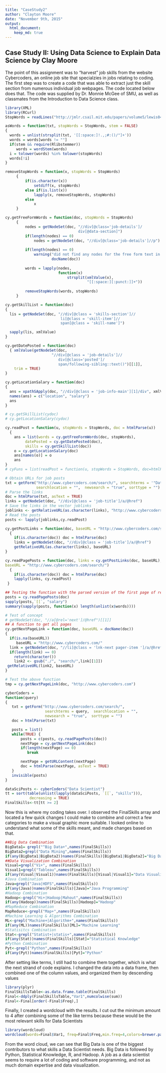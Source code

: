 ```yaml
---
title: "CaseStudy2"
author: "Clayton Moore"
date: "November 9th, 2015"
output: 
  html_document:
    keep_md: true
---
```

## Case Study II: Using Data Science to Explain Data Science by Clay Moore

The point of this assignment was to "harvest" job skills from the website Cybercoders, an online job site that specialzies in jobs relating to coding.  The first step was to create a code that was able to extract just the skill section from numerous individual job webpages.  The code located below does that.  The code was supplied by Dr. Monnie McGee of SMU, as well as classmates from the Introduction to Data Science class.  

```r
library(XML)
library(RCurl)
StopWords = readLines("http://jmlr.csail.mit.edu/papers/volume5/lewis04a/a11-smart-stop-list/english.stop")

asWords = function(txt, stopWords = StopWords, stem = FALSE)
{
  words = unlist(strsplit(txt, '[[:space:]!.,;#:()/"]+'))
  words = words[words != ""]
  if(stem && require(Rlibstemmer))
     words = wordStem(words)
  i = tolower(words) %in% tolower(stopWords)
  words[!i]
}

removeStopWords = function(x, stopWords = StopWords) 
     {
         if(is.character(x))
             setdiff(x, stopWords)
         else if(is.list(x))
             lapply(x, removeStopWords, stopWords)
         else
             x
     }

cy.getFreeFormWords = function(doc, stopWords = StopWords)
     {
         nodes = getNodeSet(doc, "//div[@class='job-details']/
                                 div[@data-section]")
         if(length(nodes) == 0) 
             nodes = getNodeSet(doc, "//div[@class='job-details']//p")
         
         if(length(nodes) == 0) 
             warning("did not find any nodes for the free form text in ",
                     docName(doc))
         
         words = lapply(nodes,
                        function(x)
                            strsplit(xmlValue(x), 
                                     "[[:space:][:punct:]]+"))
         
         removeStopWords(words, stopWords)
     }

```

```r
cy.getSkillList = function(doc)
{
  lis = getNodeSet(doc, "//div[@class = 'skills-section']//
                         li[@class = 'skill-item']//
                         span[@class = 'skill-name']")

  sapply(lis, xmlValue)
}

cy.getDatePosted = function(doc)
  { xmlValue(getNodeSet(doc, 
                     "//div[@class = 'job-details']//
                        div[@class='posted']/
                        span/following-sibling::text()")[[1]],
    trim = TRUE) 
}

cy.getLocationSalary = function(doc)
{
  ans = xpathSApply(doc, "//div[@class = 'job-info-main'][1]/div", xmlValue)
  names(ans) = c("location", "salary")
  ans
}

# cy.getSkillList(cydoc)
# cy.getLocationSalary(cydoc)
```

```r
cy.readPost = function(u, stopWords = StopWords, doc = htmlParse(u))
  {
    ans = list(words = cy.getFreeFormWords(doc, stopWords),
         datePosted = cy.getDatePosted(doc),
         skills = cy.getSkillList(doc))
    o = cy.getLocationSalary(doc)
    ans[names(o)] = o
    ans
}
# cyFuns = list(readPost = function(u, stopWords = StopWords, doc=htmlParse(u)))
```

```r
# Obtain URLs for job posts
txt = getForm("http://www.cybercoders.com/search/", searchterms = '"Data Scientist"',
              searchlocation = "",  newsearch = "true", sorttype = "")
# Parse the links
doc = htmlParse(txt, asText = TRUE)
links = getNodeSet(doc, "//div[@class = 'job-title']/a/@href")
# Save the links in the vector joblinks
joblinks <- getRelativeURL(as.character(links), "http://www.cybercoders.com/search/")
# Read the posts
posts <- lapply(joblinks,cy.readPost)

cy.getPostLinks = function(doc, baseURL = "http://www.cybercoders.com/search/") 
  {
    if(is.character(doc)) doc = htmlParse(doc)
    links = getNodeSet(doc, "//div[@class = 'job-title']/a/@href") 
    getRelativeURL(as.character(links), baseURL)
}

cy.readPagePosts = function(doc, links = cy.getPostLinks(doc, baseURL),
baseURL = "http://www.cybercoders.com/search/")
  {
    if(is.character(doc)) doc = htmlParse(doc)
    lapply(links, cy.readPost)
 }

## Testing the function with the parsed version of the first page of results in object doc
posts = cy.readPagePosts(doc)
sapply(posts,`[[`, "salary")
summary(sapply(posts, function(x) length(unlist(x$words))))
```

```r
# Test of concept
# getNodeSet(doc, "//a[@rel='next']/@href")[[1]]
## A function to get all pages
cy.getNextPageLink = function(doc, baseURL = docName(doc))
{
  if(is.na(baseURL))
     baseURL = "http://www.cybercoders.com/"
  link = getNodeSet(doc, "//li[@class = 'lnk-next pager-item ']/a/@href")
  if(length(link) == 0)
    return(character())
    link2 <- gsub("./", "search/",link[[1]])
 getRelativeURL(link2, baseURL)
}

# Test the above function
tmp = cy.getNextPageLink(doc, "http://www.cybercoders.com")
```

```r
cyberCoders =
function(query)
{
   txt = getForm("http://www.cybercoders.com/search/",
                  searchterms = query,  searchlocation = "",
                  newsearch = "true",  sorttype = "")
   doc = htmlParse(txt)

   posts = list()
   while(TRUE) {
       posts = c(posts, cy.readPagePosts(doc))
       nextPage = cy.getNextPageLink(doc)
       if(length(nextPage) == 0)
          break

       nextPage = getURLContent(nextPage)
       doc = htmlParse(nextPage, asText = TRUE)
   }
   invisible(posts)
}
```

```r
dataSciPosts <- cyberCoders("Data Scientist")
tt = sort(table(unlist(lapply(dataSciPosts, `[[`, "skills"))),
           decreasing = TRUE)
FinalSkills<-tt[tt >= 2]
```

Now this is where my coding takes over.  I observed the FinalSkills array and located a few quick changes I could make to combine and correct a few categories to make a visual graphic more suitable.  I looked online to understand what some of the skills meant, and made changes based on that.  

```r
##Big Data Combination
BigData1= grepl("^Big Data+",names(FinalSkills))
BigData2=grepl("Data Mining",names(FinalSkills))
if(any(BigData1|BigData2))names(FinalSkills)[BigData1|BigData2]="Big Data"
##Data Visualization Combination
Visual=grepl("Vi+", names(FinalSkills))
Visual1=grepl("Tableau",names(FinalSkills))
if(any(Visual|Visual1))names(FinalSkills)[Visual|Visual1]="Data Visualization"
#Java Combination
Java=grepl("Java|HDFS",names(FinalSkills))
if(any(Java))names(FinalSkills)[Java]="Java Programming"
#Hadoop Combination
Hadoop<-grepl("Hi+|Hadoop|Mahout",names(FinalSkills))
if(any(Hadoop))names(FinalSkills)[Hadoop]="Hadoop"
#MapReduce Combination
MapReduce<-grepl("Map+",names(FinalSkills))
#Machine Learning & Algorithms Combination
ML<-grepl("Machine+|Algorithm+",names(FinalSkills))
if(any(ML))names(FinalSkills)[ML]="Machine Learning"
#Statisitcs Combination
Stat<-grepl("Statist+|statis+",names(FinalSkills))
if(any(Stat))names(FinalSkills)[Stat]="Statistical Knowledge"
#Python Combination
Pyt<-grepl("Python",names(FinalSkills))
if(any(Pyt))names(FinalSkills)[Pyt]="Python"
```

After setting like terms, I still had to combine them together, which is what the next strand of code explains.  I changed the data into a data frame, then combined one of the column values, and organized them by descending values

```R
library(plyr)
FinalSkillsTable<-as.data.frame.table(FinalSkills)
Final<-ddply(FinalSkillsTable,"Var1",numcolwise(sum))
Final<-Final[order(-Final$Freq),]
```

Finally, I created a wordcloud with the results.  I cut out the minimum amount to 4 after combining some of the like terms because these would be the most relevant skills for Data Scientists
```R
library(wordcloud)
wordcloud(words=Final$Var1, freq=Final$Freq,min.freq=4,colors=brewer.pal(8,"Dark2"),random.order = FALSE)
```

From the word cloud, we can see that Big Data is one of the biggest contributors to what skills a Data Scientist needs.  Big Data is followed by Python, Statistical Knowledge, R, and Hadoop.  A job as a data scientist seems to require a lot of coding and software programming, and not as much domain expertise and data visualization.